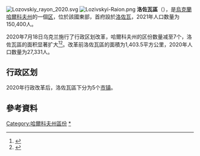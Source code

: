 [[File:Lozovskiy_rayon_2020.svg|thumb]]
[[Image:Lozivskyi-Raion.png|thumb]]
'''洛佐瓦區'''（{{lang-uk|Лозівський район}}），是[[烏克蘭|烏克蘭]][[哈爾科夫州|哈爾科夫州]]的一個[[区_(乌克兰)|区]]，位於該國東部，首府設於[[洛佐瓦|洛佐瓦]]，2021年人口数量为150,400人。

2020年7月18日乌克兰施行了行政区划改革，哈爾科夫州的区份数量减至7个，洛佐瓦區的面积显著扩大<ref>{{Cite news |date=2020-07-18 |script-title=uk:Про утворення та ліквідацію районів. Постанова Верховної Ради України № 807-ІХ. |language=uk |url=http://www.golos.com.ua/article/333466 |access-date=2020-10-03 |work=Голос України}}</ref><ref name="2020_reform_maps">{{Cite web |date=2020-07-17 |script-title=uk:Нові райони: карти + склад |url=https://www.minregion.gov.ua/press/news/novi-rajony-karty-sklad/ |access-date=2022-04-15 |language=uk |website=Міністерство розвитку громад та територій України}}</ref>。改革前洛佐瓦區的面積为1,403.5平方公里，2020年人口数量为27,331人。

== 行政区划 ==
2020年行政改革后，洛佐瓦區下分为5个[[烏克蘭市鎮|市镇]]。

==參考資料==
{{Reflist}}

{{Kharkiv-geo-stub}}

{{DEFAULTSORT:Лозівський район}}
[[Category:哈爾科夫州區份|Category:哈爾科夫州區份]]
[[Category:洛佐瓦區|*]]